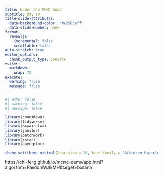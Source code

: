```yaml
---
title: Under the MCMC hood
subtitle: Day 10
title-slide-attributes:
  data-background-color: "#e2583eff"
  data-slide-number: none
format: 
  revealjs:
    incremental: false
    scrollable: false
auto-stretch: true
editor_options: 
  chunk_output_type: console
editor: 
  markdown: 
    wrap: 72
execute: 
  warning: false
  message: false
---
```




```r
#| echo: false
#| warning: false
#| message: false

library(countdown)
library(tidyverse)
library(bayesrules)
library(janitor)
library(patchwork)
library(rstan)
library(bayesplot)

theme_set(theme_minimal(base_size = 16, base_family = "Atkinson Hyperlegible"))
```

https://chi-feng.github.io/mcmc-demo/app.html?algorithm=RandomWalkMH&target=banana
